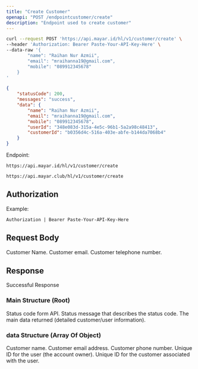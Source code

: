 ```yaml
---
title: "Create Customer"
openapi: "POST /endpointcustomer/create"
description: "Endpoint used to create customer"
---
```


<RequestExample>

```bash Request Example
curl --request POST 'https://api.mayar.id/hl/v1/customer/create' \
--header 'Authorization: Bearer Paste-Your-API-Key-Here' \
--data-raw '{
   		"name": "Raihan Nur Azmii",
    	"email": "mraihanna19@gmail.com",
    	"mobile": "089912345678"
	}
'
```

</RequestExample>

<ResponseExample>

```json Response Example 200
{
    "statusCode": 200,
    "messages": "success",
    "data": {
        "name": "Raihan Nur Azmii",
        "email": "mraihanna19@gmail.com",
        "mobile": "089912345678",
        "userId": "348e083d-315a-4e5c-96b1-5a2a98c48413",
        "customerId": "b0356d4c-516a-403e-abfe-b144da7068b4"
    }
}
```

</ResponseExample>

Endpoint:

<CodeGroup>

```Production Production
https://api.mayar.id/hl/v1/customer/create
```


```Sandbox Sandbox
https://api.mayar.club/hl/v1/customer/create
```

</CodeGroup>

## Authorization

<ResponseField name="Authorization" type="string" required>
  Example:

  `Authorization | Bearer Paste-Your-API-Key-Here`
</ResponseField>

## Request Body

<ParamField path="name" type="string" required>
  Customer Name.
</ParamField>

<ParamField path="email" type="string" required>
  Customer email.
</ParamField>

<ParamField path="mobile" type="string" required>
  Customer telephone number.
</ParamField>

## Response

Successful Response

### Main Structure (Root)

<ResponseField name="statusCode" type="integer" required>
  Status code form API.
</ResponseField>

<ResponseField name="messages" type="string" required>
  Status message that describes the status code.
</ResponseField>

<ResponseField name="data" type="array of object">
  The main data returned (detailed customer/user information).
</ResponseField>

### data Structure (Array Of Object)

<ResponseField name="name" type="string" required>
  Customer name.
</ResponseField>

<ResponseField name="email" type="string" required>
  Customer email address.
</ResponseField>

<ResponseField name="mobile" type="string" required>
  Customer phone number.
</ResponseField>

<ResponseField name="userId" type="string<uuid>" required>
  Unique ID for the user (the account owner).
</ResponseField>

<ResponseField name="response" type="string<uuid>" required>
  Unique ID for the customer associated with the user.
</ResponseField>